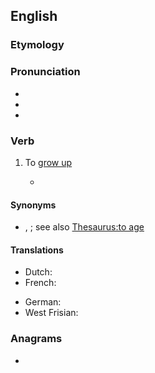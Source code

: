 ==English==

===Etymology===
{{prefix|en|up|grow}}

===Pronunciation===
* {{IPA|en|/ʌpˈɡɹəʊ/}}
* {{audio|en|en-us-upgrow.ogg|Audio (US)}}
* {{rhyme|en|əʊ}}

===Verb===
{{en-verb|upgrows|upgrowing|upgrew|upgrown}}

# {{lb|en|archaic}} To [[grow up]]
#* {{RQ:Milton Paradise Lost|4|passage=Access deny'd ; and overhead '''upgrew''' <br>Insuperable height of loftiest shade}}

====Synonyms====
* {{l|en|age}}, {{l|en|mature}}; see also [[Thesaurus:to age]]

====Translations====
{{trans-top|grow up}}
* Dutch: {{t+|nl|opgroeien}}
* French: {{t+|fr|grandir}}
{{trans-mid}}
* German: {{t+|de|wachsen}}
* West Frisian: {{t|fy|opwaakse}}
{{trans-bottom}}

===Anagrams===
* {{anagrams|en|a=gopruw|grow up}}